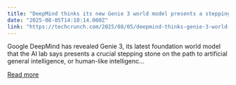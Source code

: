```yaml
---
title: "DeepMind thinks its new Genie 3 world model presents a stepping stone toward AGI"
date: "2025-08-05T14:10:14.000Z"
link: "https://techcrunch.com/2025/08/05/deepmind-thinks-genie-3-world-model-presents-stepping-stone-towards-agi/"
---
```


Google DeepMind has revealed Genie 3, its latest foundation world model that the AI lab says presents a crucial stepping stone on the path to artificial general intelligence, or human-like intelligenc...

[Read more](https://techcrunch.com/2025/08/05/deepmind-thinks-genie-3-world-model-presents-stepping-stone-towards-agi/)
